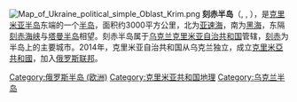{{noteTA
|1=zh-hans:刻赤; zh-hant:克赤
}}
[[File:Map_of_Ukraine_political_simple_Oblast_Krim.png|thumb]]
'''刻赤半岛'''（{{lang-ru|Керченский пролив}}, {{lang-uk|Керченська протока}}, {{lang-crh|Keriç boğazı}}），是[[克里米亚半岛|克里米亚半岛]]东端的一个[[半岛|半岛]]，面积约3000平方公里，北为[[亚速海|亚速海]]，南为[[黑海|黑海]]，东隔[[刻赤海峡|刻赤海峡]]与[[塔曼半岛|塔曼半岛]]相望。刻赤半岛属于[[乌克兰|乌克兰]][[克里米亚自治共和国|克里米亚自治共和国]]管辖，[[刻赤|刻赤]]为半岛上的主要城市。2014年，克里米亚自治共和国从乌克兰独立，成立[[克里米亞共和國|克里米亞共和國]]，加入[[俄罗斯联邦|俄罗斯联邦]]。

{{Authority control}}
{{Russia-geo-stub}}
[[Category:俄罗斯半岛_(欧洲)|Category:俄罗斯半岛 (欧洲)]]
[[Category:克里米亚共和国地理|Category:克里米亚共和国地理]]
[[Category:乌克兰半岛|Category:乌克兰半岛]]
